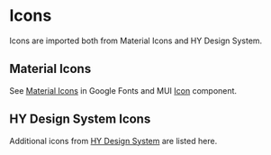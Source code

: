 
<Meta title="Icons" />

# Icons

Icons are imported both from Material Icons and HY Design System.

## Material Icons

See [Material Icons](https://fonts.google.com/icons?icon.style=Filled&icon.set=Material+Icons) in Google Fonts
and MUI [Icon](https://mui.com/material-ui/icons/) component.

<IconGallery>
  <IconItem name="AccountCircle">
    <AccountCircle />
  </IconItem>
  <IconItem name="ArrowDropDown">
    <ArrowDropDown />
  </IconItem>
  <IconItem name="Delete">
    <Delete />
  </IconItem>
  <IconItem name="Event">
    <Event />
  </IconItem>
  <IconItem name="Language">
    <Language />
  </IconItem>
</IconGallery>

## HY Design System Icons

Additional icons from
[HY Design System](https://version.helsinki.fi/julkiset-sivut/design-system-lib/-/tree/development/src/components/icon)
are listed here.

<IconGallery>
  <IconItem name="CaretDown">
    <CaretDown />
  </IconItem>
  <IconItem name="Done">
    <Done />
  </IconItem>
  <IconItem name="Error">
    <Error />
  </IconItem>
  <IconItem name="ExternalLink">
    <ExternalLink />
  </IconItem>
  <IconItem name="InfoStroke">
    <InfoStroke />
  </IconItem>
  <IconItem name="Replay">
    <Replay />
  </IconItem>
  <IconItem name="Search">
    <Search />
  </IconItem>
  <IconItem name="SlimHamburgerMenu">
    <SlimHamburgerMenu />
  </IconItem>
  <IconItem name="Spinner">
    <Spinner />
  </IconItem>
  <IconItem name="Warning">
    <Warning />
  </IconItem>
</IconGallery>

